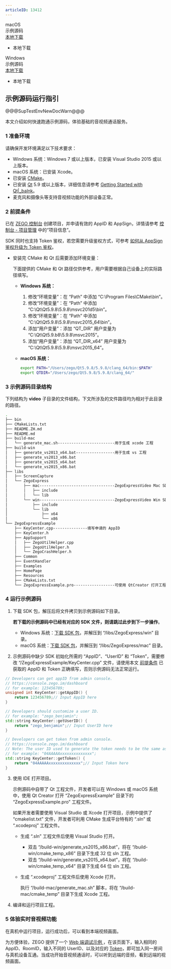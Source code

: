 ```yaml
---
articleID: 13412
---
```

<div class="download-area">
    <div class="sdk-download-item-wrapper">
      <div class="sdk-fun">macOS</div>
      <div class="download-title">示例源码</div>
      <div class="download-selector">
        <a class="download-select-icon" href="javascript:void(0)"></a>
        <div class="download-select-wrapper">
          <a class="download-target-btn" href="javascript:void(0);">本地下载</a>
          <ul class="download-dropdown-list">
            <li data-href="https://storage.zego.im/express/example/video/mac_qt_cpp/ZegoExpressDemo_mac_qt_cpp.zip"
              class="dropdown-option">
              本地下载
            </li>
          </ul>
        </div>
      </div>
    </div>
    <div class="sdk-download-item-wrapper">
      <div class="sdk-fun">Windows</div>
      <div class="download-title">示例源码</div>
      <div class="download-selector">
        <a class="download-select-icon" href="javascript:void(0)"></a>
        <div class="download-select-wrapper">
          <a class="download-target-btn" href="javascript:void(0);">本地下载</a>
          <ul class="download-dropdown-list">
            <li data-href="https://storage.zego.im/express/example/video/win_qt_cpp/ZegoExpressDemo_win_qt_cpp.zip"
              class="dropdown-option">
              本地下载
            </li>
          </ul>
        </div>
      </div>
    </div>
  </div>

## 示例源码运行指引

@@@SupTestEnvNewDocWarn@@@

本文介绍如何快速跑通示例源码，体验基础的音视频通话服务。

### 1 准备环境

请确保开发环境满足以下技术要求：

* Windows 系统：Windows 7 或以上版本，已安装 Visual Studio 2015 或以上版本。
* macOS 系统：已安装 Xcode。
* 已安装 [CMake](https://cmake.org/download/)。
* 已安装 [Qt](http://download.qt.io/official_releases/qt) 5.9 或以上版本，详细信息请参考 [Getting Started with Qt\|_balnk](https://doc.qt.io/qt-5/gettingstarted.html)。
* 麦克风和摄像头等支持音视频功能的外部设备正常。

### 2 前提条件

已在 [ZEGO 控制台](https://console.zego.im) 创建项目，并申请有效的 AppID 和 AppSign，详情请参考 [控制台 - 项目管理](#12107) 中的“项目信息”。

<div class="mk-warning">

SDK 同时也支持 Token 鉴权，若您需要升级鉴权方式，可参考 [如何从 AppSign 鉴权升级为 Token 鉴权](http://doc-zh.zego.im/faq/token_upgrade?product=ExpressVideo)。
</div>

- 安装完 CMake 和 Qt 后需要添加环境变量：

    <div class = 'mk-warning'>

    下面提供的 CMake 和 Qt 路径仅供参考，用户需要根据自己设备上的实际路径填写。
    </div>

    - **Windows 系统：**

        1. 修改“环境变量”：在 “Path” 中添加 “C:\Program Files\CMake\bin”。
        2. 修改“环境变量”：在 “Path” 中添加 “C:\Qt\Qt5.9.8\5.9.8\msvc201d5\bin”。
        3. 修改“环境变量”：在 “Path” 中添加 “C:\Qt\Qt5.9.8\5.9.8\msvc2015_64\bin”。
        4. 添加“用户变量”：添加 “QT_DIR” 用户变量为 “C:\Qt\Qt5.9.b8\5.9.8\msvc2015”。
        5. 添加“用户变量”：添加 “QT_DIR_x64” 用户变量为 “C:\Qt\Qt5.9.8\5.9.8\msvc2015_64”。

    - **macOS 系统：**

        ```bash
        export PATH="/Users/zego/Qt5.9.8/5.9.8/clang_64/bin:$PATH"
        export QTDIR="/Users/zego/Qt5.9.8/5.9.8/clang_64/"
        ```

### 3 示例源码目录结构

下列结构为 **video** 子目录的文件结构，下文所涉及的文件路径均为相对于此目录的路径。

```bash
.
├── bin
├── CMakeLists.txt
├── README.ZH.md
├── README.md
├── build-mac
│   └── generate_mac.sh-------------------------用于生成 xcode 工程
├── build-win
│   ├── generate_vs2013_x64.bat-----------------用于生成 vs 工程
│   ├── generate_vs2013_x86.bat
│   ├── generate_vs2015_x64.bat
│   └── generate_vs2015_x86.bat
├── libs
│   ├── ScreenCapture
│   └── ZegoExpress
│       ├── mac---------------------------------ZegoExpressVideo Mac SDK 存放目录
│       │   ├── include
│       │   └── lib
│       └── win---------------------------------ZegoExpressVideo Win SDK 存放目录
│           ├── include
│           └── lib
│               ├── x64
│               └── x86
└── ZegoExpressExample
    ├── KeyCenter.cpp---------------填写申请的 AppID
    ├── KeyCenter.h
    ├── AppSupport
    │   ├── ZegoUtilHelper.cpp
    │   ├── ZegoUtilHelper.h
    │   └── ZegoCrashHelper.h
    ├── Common
    ├── EventHandler
    ├── Examples
    ├── HomePage
    ├── Resources
    ├── CMakeLists.txt
    └── ZegoExpressExample.pro------------------可使用 QtCreator 打开工程
```

### 4 运行示例源码

1. 下载 SDK 包，解压后将文件拷贝到示例源码如下目录。

    **若下载的示例源码中已经有对应的 SDK 文件，则请跳过此步到下一步操作**。

    * Windows 系统：[下载 SDK 包](#2972)，并解压到 “/libs/ZegoExpress/win” 目录。
    * macOS 系统：[下载 SDK 包](#5566)，并解压到 “/libs/ZegoExpress/mac” 目录。

2. 示例源码中缺少 SDK 初始化所需的 “AppID”、“UserID” 和 “Token”，需要修改 “/ZegoExpressExample/KeyCenter.cpp” 文件，请使用本文 [前提条件](!DownloadDemo/DownloadDemo#1_2) 已获取的 AppID 和 Token 正确填写，否则示例源码无法正常运行。

```c++
// Developers can get appID from admin console.
// https://console.zego.im/dashboard
// for example: 123456789;
unsigned int KeyCenter::getAppID() {
    return 123456789;// Input AppID here
}

// Developers should customize a user ID.
// for example: "zego_benjamin";
std::string KeyCenter::getUserID() {
    return "zego_benjamin";// Input UserID here
}

// Developers can get token from admin console.
// https://console.zego.im/dashboard
// Note: The user ID used to generate the token needs to be the same as the userID filled in above!
// for example: "04AAAAAxxxxxxxxxxxxxx";
std::string KeyCenter::getToken() {
    return "04AAAAAxxxxxxxxxxxxxx";// Input Token here
}
```

3. 使用 IDE 打开项目。

    示例源码中自带了 Qt 工程文件，开发者可以在 Windows 或 macOS 系统中，使用 Qt Creator 打开 “ZegoExpressExample” 目录下的 “ZegoExpressExample.pro” 工程文件。

    如果开发者需要使用 Visual Studio 或 Xcode 打开项目，示例中提供了 “cmakelist.txt” 文件，开发者可利用 CMake 生成平台特有的 “.sln” 或 “.xcodeproj” 工程文件。
    
    - 生成 “.sln” 工程文件后使用 Visual Studio 打开。
        - 双击 “/build-win/generate_vs2015_x86.bat”，将在 “/build-win/cmake_temp_x86” 目录下生成 32 位 sln 工程。
        - 双击 “/build-win/generate_vs2015_x64.bat”，将在 “/build-win/cmake_temp_x64” 目录下生成 64 位 sln 工程。

    - 生成 “.xcodeproj” 工程文件后使用 Xcode 打开。

        执行 “/build-mac/generate_mac.sh” 脚本，将在 “/build-mac/cmake_temp” 目录下生成 Xcode 工程。

4. 编译和运行项目工程。

### 5 体验实时音视频功能

在真机中运行项目，运行成功后，可以看到本端视频画面。

为方便体验，ZEGO 提供了一个 [Web 端调试示例 ](https://zegodev.github.io/zego-express-webrtc-sample/assistDev/index.html)，在该页面下，输入相同的 AppID、RoomID，输入不同的 UserID、以及对应的 [Token](#16309)，即可加入同一房间与真机设备互通。当成功开始音视频通话时，可以听到远端的音频，看到远端的视频画面。
